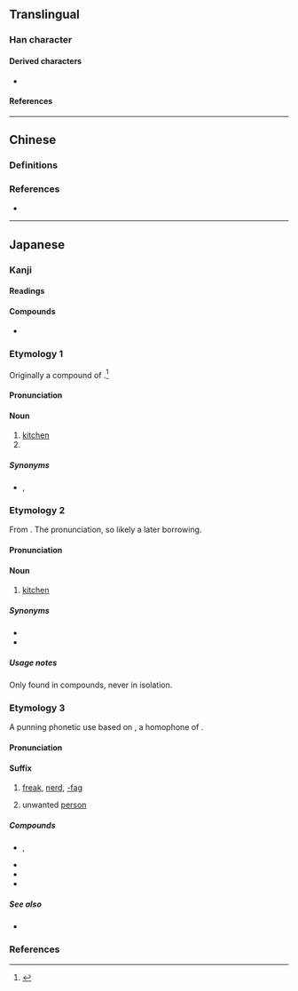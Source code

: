{{also|廚}}
{{character info}}
==Translingual==

===Han character===
{{Han char|rn=27|rad=厂|as=10|sn=12|four=|canj=MMTI|ids=⿸厂⿰豆寸}}

====Derived characters====
* {{l|mul|[[𠾇]], [[㡡]], [[𭞭]], [[𪷏]], [[橱]], [[蟵]], [[𮖳]], [[蹰]], [[𡐷]], [[𧒉]]}}

====References====
{{Han ref|kx=0162.371|dkj=03005|dj=0370.160|hdz=10075.240|uh=53A8}}

----

==Chinese==

===Definitions===
{{zh-see|廚|sv}}

===References===
* {{R:twedu|A01227-001}}

----

==Japanese==

===Kanji===
{{ja-kanji|grade=8|rs=厂10|kyu=廚}}

====Readings====
{{ja-readings
|goon=じゅう<ぢゆう, ず<づ
|kanon=ちゅう<ちゆう
|kun=くりや-
}}

====Compounds====
* {{ja-r|厨%子|ず%し}}

===Etymology 1===
{{ja-kanjitab|yomi=k|くりや}}

Originally a compound of {{compound|ja|sort=くりや|涅|tr1=kuri|t1=[[black]]; [[dark]]-[[color|colored]]|pos1=cognate with {{m|ja|黒|tr=kuro||black}}; in reference to the darkening of the walls from soot from cooking fires|屋|tr2=ya|t2=[[house]]; [[shed]]}}.<ref name="KDJ">{{R:Kokugo Dai Jiten}}</ref>

====Pronunciation====
{{ja-pron|yomi=k|くりや|acc=0|acc_ref=DJR}}

====Noun====
{{ja-noun|kyu=廚|くりや}}

# [[kitchen]]
# {{abbreviation of|ja|厨人||[[chef]]|sort=くりや|tr=kuriyabito}}

=====Synonyms=====
* {{sense|kitchen}} {{ja-r|台%所|たい%どころ}}, {{ja-r|台%所|たい%どこ}}

===Etymology 2===
{{ja-kanjitab|yomi=o|ちゅう}}

From {{der|ja|ltc|sort=ちゆう|-}} {{ltc-l|廚}}. The ''{{ll|ja|漢音|kan'on}}'' pronunciation, so likely a later borrowing.

====Pronunciation====
{{ja-pron|yomi=kanon|ちゅう}}

====Noun====
{{ja-noun|kyu=廚|ちゅう}}

# [[kitchen]]

=====Synonyms=====
* {{ja-r|庖%厨|ほう%ちゅう}}
* {{ja-r|厨%房|ちゅう%ぼう}}

=====Usage notes=====
Only found in compounds, never in isolation.

===Etymology 3===
{{ja-kanjitab|yomi=o|ちゅう}}

A punning phonetic use based on {{m|ja|中坊|tr=chūbō||middle school student, noob|pos=derogatory}}, a homophone of {{m|ja|厨房|tr=chūbō||kitchen}}.

====Pronunciation====
{{ja-pron|yomi=kanon|ちゅう}}

====Suffix====
{{ja-pos|suffix|ちゅう}}

# {{lb|ja|internet slang}} [[freak]], [[nerd]], [[-fag]]
#: {{ja-usex|ニコ'''厨'''|ニコ-'''ちゅう'''|{{w|Niconico}} addict}}
# {{lb|ja|internet slang}} unwanted [[person]]

=====Compounds=====
* {{ja-r|厨%房|ちゅう%ぼう|rom=-}}, {{ja-r|厨%坊|ちゅう%ぼう|[[Internet]] [[troll]]}}
* {{ja-r|硬派厨|こう%は%ちゅう|Internet [[tough guy]]}}
* {{ja-r|切断厨|せつ%だん%ちゅう|[[ragequitter]]}}
* {{ja-r|特定厨|とく%てい%ちゅう}}

=====See also=====
* {{ja-r|廃|はい}}

===References===
<references/>